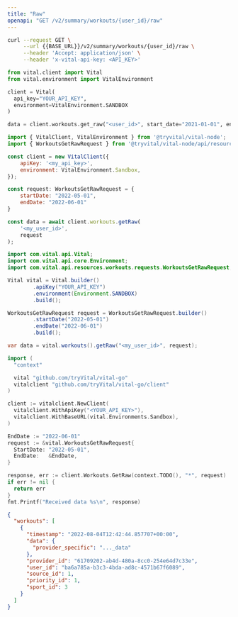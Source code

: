```yaml
---
title: "Raw"
openapi: "GET /v2/summary/workouts/{user_id}/raw"
---
```


<RequestExample>

```bash cURL
curl --request GET \
     --url {{BASE_URL}}/v2/summary/workouts/{user_id}/raw \
     --header 'Accept: application/json' \
     --header 'x-vital-api-key: <API_KEY>'
```

```python Python
from vital.client import Vital
from vital.environment import VitalEnvironment

client = Vital(
  api_key="YOUR_API_KEY",
  environment=VitalEnvironment.SANDBOX
)

data = client.workouts.get_raw("<user_id>", start_date="2021-01-01", end_date="2021-01-02")
```

```javascript Node
import { VitalClient, VitalEnvironment } from '@tryvital/vital-node';
import { WorkoutsGetRawRequest } from '@tryvital/vital-node/api/resources/workouts';

const client = new VitalClient({
    apiKey: '<my_api_key>',
    environment: VitalEnvironment.Sandbox,
});

const request: WorkoutsGetRawRequest = {
    startDate: "2022-05-01",
    endDate: "2022-06-01"
}

const data = await client.workouts.getRaw(
    '<my_user_id>',
    request
);
```

```java Java
import com.vital.api.Vital;
import com.vital.api.core.Environment;
import com.vital.api.resources.workouts.requests.WorkoutsGetRawRequest;

Vital vital = Vital.builder()
        .apiKey("YOUR_API_KEY")
        .environment(Environment.SANDBOX)
        .build();

WorkoutsGetRawRequest request = WorkoutsGetRawRequest.builder()
        .startDate("2022-05-01")
        .endDate("2022-06-01")
        .build();

var data = vital.workouts().getRaw("<my_user_id>", request);
```

```go Go
import (
  "context"

  vital "github.com/tryVital/vital-go"
  vitalclient "github.com/tryVital/vital-go/client"
)

client := vitalclient.NewClient(
  vitalclient.WithApiKey("<YOUR_API_KEY>"),
  vitalclient.WithBaseURL(vital.Environments.Sandbox),
)

EndDate := "2022-06-01"
request := &vital.WorkoutsGetRawRequest{
  StartDate: "2022-05-01",
  EndDate:   &EndDate,
}

response, err := client.Workouts.GetRaw(context.TODO(), "*", request)
if err != nil {
  return err
}
fmt.Printf("Received data %s\n", response)
```

</RequestExample>

<ResponseExample>

```json Example
{
  "workouts": [
    {
      "timestamp": "2022-08-04T12:42:44.857707+00:00",
      "data": {
        "provider_specific": "..._data"
      },
      "provider_id": "61709202-ab4d-480a-8cc0-254e64d7c33e",
      "user_id": "ba6a785a-b3c3-4bda-ad8c-4571b67f6089",
      "source_id": 1,
      "priority_id": 1,
      "sport_id": 3
    }
  ]
}
```

</ResponseExample>
